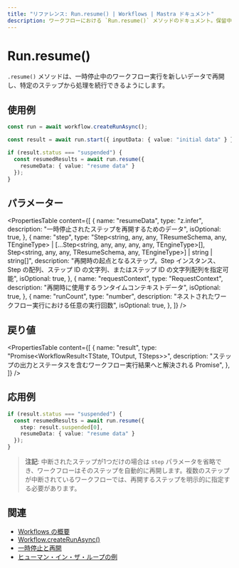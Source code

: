 ```yaml
---
title: "リファレンス: Run.resume() | Workflows | Mastra ドキュメント"
description: ワークフローにおける `Run.resume()` メソッドのドキュメント。保留中のワークフロー実行を新しいデータで再開します。
---
```




# Run.resume()

`.resume()` メソッドは、一時停止中のワークフロー実行を新しいデータで再開し、特定のステップから処理を続行できるようにします。



## 使用例

```typescript showLineNumbers copy
const run = await workflow.createRunAsync();

const result = await run.start({ inputData: { value: "initial data" } });

if (result.status === "suspended") {
  const resumedResults = await run.resume({
    resumeData: { value: "resume data" }
  });
}
```
## パラメーター

<PropertiesTable
  content={[
    {
      name: "resumeData",
      type: "z.infer<TResumeSchema>",
      description: "一時停止されたステップを再開するためのデータ",
      isOptional: true,
    },
    {
      name: "step",
      type: "Step<string, any, any, TResumeSchema, any, TEngineType> | [...Step<string, any, any, any, any, TEngineType>[], Step<string, any, any, TResumeSchema, any, TEngineType>] | string | string[]",
      description: "再開時の起点となるステップ。Step インスタンス、Step の配列、ステップ ID の文字列、またはステップ ID の文字列配列を指定可能",
      isOptional: true,
    },
    {
      name: "requestContext",
      type: "RequestContext",
      description: "再開時に使用するランタイムコンテキストデータ",
      isOptional: true,
    },
    {
      name: "runCount",
      type: "number",
      description: "ネストされたワークフロー実行における任意の実行回数",
      isOptional: true,
    },
  ]}
/>



## 戻り値

<PropertiesTable
  content={[
    {
      name: "result",
      type: "Promise<WorkflowResult<TState, TOutput, TSteps>>",
      description: "ステップの出力とステータスを含むワークフロー実行結果へと解決される Promise",
    },
  ]}
/>



## 応用例

```typescript showLineNumbers copy
if (result.status === "suspended") {
  const resumedResults = await run.resume({
    step: result.suspended[0],
    resumeData: { value: "resume data" }
  });
}
```
> **注記**: 中断されたステップが1つだけの場合は `step` パラメータを省略でき、ワークフローはそのステップを自動的に再開します。複数のステップが中断されているワークフローでは、再開するステップを明示的に指定する必要があります。



## 関連

- [Workflows の概要](../../../docs/workflows/overview.mdx#run-workflow)
- [Workflow.createRunAsync()](../create-run.mdx)
- [一時停止と再開](../../../docs/workflows/suspend-and-resume.mdx)
- [ヒューマン・イン・ザ・ループの例](../../../examples/workflows/human-in-the-loop.mdx)
